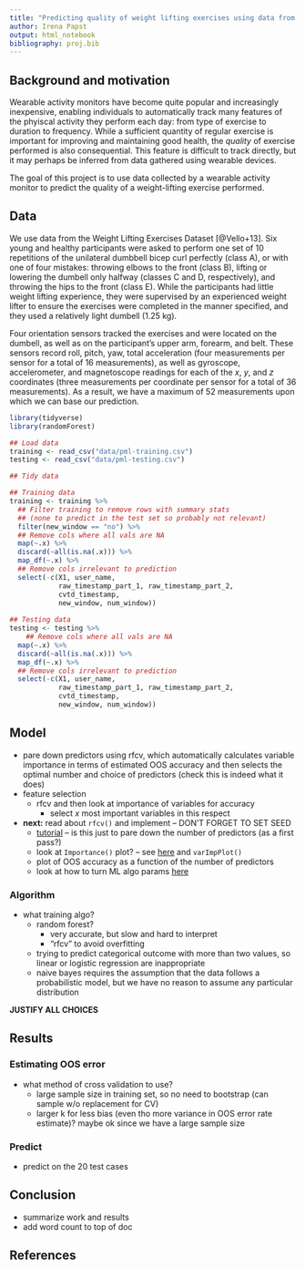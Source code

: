 ```yaml
---
title: "Predicting quality of weight lifting exercises using data from wearable devices"
author: Irena Papst
output: html_notebook
bibliography: proj.bib
---
```


## Background and motivation

Wearable activity monitors have become quite popular and increasingly inexpensive, enabling individuals to automatically track many features of the phyiscal activity they perform each day: from type of exercise to duration to frequency. While a sufficient quantity of regular exercise is important for improving and maintaining good health, the *quality* of exercise performed is also consequential. This feature is difficult to track directly, but it may perhaps be inferred from data gathered using wearable devices.

The goal of this project is to use data collected by a wearable activity monitor to predict the quality of a weight-lifting exercise performed.

## Data

We use data from the Weight Lifting Exercises Dataset [@Vello+13]. Six young and healthy participants were asked to perform one set of 10 repetitions of the unilateral dumbbell bicep curl perfectly (class A), or with one of four mistakes: throwing elbows to the front (class B), lifting or lowering the dumbell only halfway (classes C and D, respectively), and throwing the hips to the front (class E). While the participants had little weight lifting experience, they were supervised by an experienced weight lifter to ensure the exercises were completed in the manner specified, and they used a relatively light dumbell (1.25 kg).

Four orientation sensors tracked the exercises and were located on the dumbell, as well as on the participant's upper arm, forearm, and belt. These sensors record roll, pitch, yaw, total acceleration (four measurements per sensor for a total of 16 measurements), as well as gyroscope, accelerometer, and magnetoscope readings for each of the $x$, $y$, and $z$ coordinates (three measurements per coordinate per sensor for a total of 36 measurements). As a result, we have a maximum of 52 measurements upon which we can base our prediction. 

```r
library(tidyverse)
library(randomForest)
```

```r

## Load data
training <- read_csv("data/pml-training.csv")
testing <- read_csv("data/pml-testing.csv")

```

```r
## Tidy data

## Training data
training <- training %>%
  ## Filter training to remove rows with summary stats
  ## (none to predict in the test set so probably not relevant)
  filter(new_window == "no") %>%
  ## Remove cols where all vals are NA
  map(~.x) %>%
  discard(~all(is.na(.x))) %>%
  map_df(~.x) %>%
  ## Remove cols irrelevant to prediction
  select(-c(X1, user_name,
            raw_timestamp_part_1, raw_timestamp_part_2,
            cvtd_timestamp,
            new_window, num_window))
  
## Testing data
testing <- testing %>%
    ## Remove cols where all vals are NA
  map(~.x) %>%
  discard(~all(is.na(.x))) %>%
  map_df(~.x) %>%
  ## Remove cols irrelevant to prediction
  select(-c(X1, user_name,
            raw_timestamp_part_1, raw_timestamp_part_2,
            cvtd_timestamp,
            new_window, num_window))

```

## Model

* pare down predictors using rfcv, which automatically calculates variable importance in terms of estimated OOS accuracy and then selects the optimal number and choice of predictors (check this is indeed what it does)
* feature selection
    * rfcv and then look at importance of variables for accuracy
        * select $x$ most important variables in this respect
* **next:** read about `rfcv()` and implement -- DON'T FORGET TO SET SEED
    * [tutorial](https://rstudio-pubs-static.s3.amazonaws.com/300604_3da1e726964d47a794d3323ffb41264d.html) -- is this just to pare down the number of predictors (as a first pass?)
    * look at `Importance()` plot? -- see [here](https://www.kaggle.com/c/forest-cover-type-prediction/discussion/10532) and `varImpPlot()`
    * plot of OOS accuracy as a function of the number of predictors
    * look at how to turn ML algo params [here](https://machinelearningmastery.com/tune-machine-learning-algorithms-in-r/)
    
### Algorithm
* what training algo?
    * random forest?
      * very accurate, but slow and hard to interpret
      * "rfcv" to avoid overfitting
    * trying to predict categorical outcome with more than two values, so linear or logistic regression are inappropriate
    * naive bayes requires the assumption that the data follows a probabilistic model, but we have no reason to assume any particular distribution

  
**JUSTIFY ALL CHOICES**

## Results

### Estimating OOS error

* what method of cross validation to use?
    * large sample size in training set, so no need to bootstrap (can sample w/o replacement for CV)
    * larger k for less bias (even tho more variance in OOS error rate estimate)? maybe ok since we have a large sample size
    
### Predict
* predict on the 20 test cases

## Conclusion

* summarize work and results
* add word count to top of doc

## References